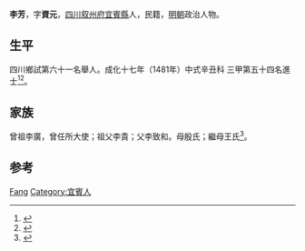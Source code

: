 {{Otheruses|other=名为李芳的其他人物|李芳}}
{{Otheruses|other=名为李资元的其他人物|李资元}}
{{明清人物信息框
| 姓名 = 李芳
| 原名 =
| 圖片名稱= 
| 圖片大小 =
| 圖片說明 = 
| 最高職務 =
| 國家 = 大明 
| 爵位 =
| 籍貫 = [[四川|四川]][[叙州府|叙州府]][[宜賓縣|宜賓縣]]
| 族裔 = 
| 字號 = 
| 諡號 =
| 出生日期 = 正月二十九日
| 出生地點 =
| 逝世日期 = 卒年不詳 
| 逝世地點 =
| 墓葬 =
| 配偶 = 粟氏
| 親屬 = 
| 出身 =
* 成化十七年辛丑科同進士出身
| 經歷 =
| 著作 = 
}}
'''李芳'''{{BD|1439年||？年||}}，字'''資元'''，[[四川|四川]][[叙州府|叙州府]][[宜賓縣|宜賓縣]]人，民籍，[[明朝|明朝]]政治人物。

== 生平 ==
四川鄉試第六十一名舉人。成化十七年（1481年）中式辛丑科<!---會試第二百五十八名--->三甲第五十四名進士<ref>{{Cite book|title=《[[皇明贡举考|皇明贡举考]]》卷五|last=（明）[[张朝瑞|张朝瑞]]|first=|publisher=《续修四库全书》史部第828册|year=|isbn=|location=|pages=}}</ref><ref>{{Cite book|title=贡举志五种 上|last=鲁小俊，江俊伟著|first=|publisher=武汉：武汉大学出版社|year=2009|isbn=978-7-307-07043-1|location=|pages=254-256}}</ref>。

== 家族 ==
曾祖李廣，曾任所大使；祖父李貴；父李致和。母殷氏；繼母王氏<ref>{{Cite book|title=天一阁藏明代科举录选刊 登科录 点校本|last=龚延明主编|first=|publisher=宁波出版社|year=2016|isbn=978-7-5526-2320-8|location=宁波|pages=|quote=《天一閣藏明代科舉錄選刊.登科錄》之《成化十七年進士登科錄》}}</ref>。

== 参考 ==
{{reflist}}

{{成化十七年辛丑科殿试金榜}}

{{Authority control}}

{{DEFAULTSORT:Li李}}
[[Category:李姓|Fang]]
[[Category:宜賓人|Category:宜賓人]]